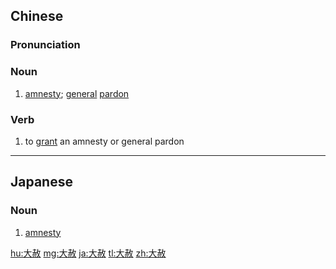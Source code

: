 ==Chinese==
{{zh-forms}}

===Pronunciation===
{{zh-pron
|m=dàshè
|c=daai6 se3
|h=pfs=thai-sa
|mn=tāi-sià
|cat=n,v
}}

===Noun===
{{zh-noun}}

# [[amnesty]]; [[general]] [[pardon]]

===Verb===
{{zh-verb}}

# to [[grant]] an amnesty or general pardon

----

==Japanese==
{{ja-kanjitab|たい|しゃ|yomi=o}}

===Noun===
{{ja-noun|たいしゃ}}

# [[amnesty]]

[[hu:大赦]]
[[mg:大赦]]
[[ja:大赦]]
[[tl:大赦]]
[[zh:大赦]]